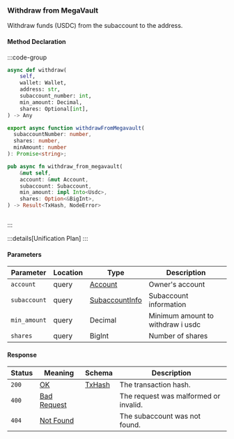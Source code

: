 ### Withdraw from MegaVault

Withdraw funds (USDC) from the subaccount to the address.

#### Method Declaration

:::code-group

```python [Python]
async def withdraw(
    self,
    wallet: Wallet,
    address: str,
    subaccount_number: int,
    min_amount: Decimal,
    shares: Optional[int],
) -> Any
```

```typescript [TypeScript]
export async function withdrawFromMegavault(
  subaccountNumber: number,
  shares: number,
  minAmount: number
): Promise<string>;
```

```rust [Rust]
pub async fn withdraw_from_megavault(
    &mut self,
    account: &mut Account,
    subaccount: Subaccount,
    min_amount: impl Into<Usdc>,
    shares: Option<&BigInt>,
) -> Result<TxHash, NodeError>
```

```url [API]

```

:::

:::details[Unification Plan]
:::

#### Parameters

| Parameter    | Location | Type             | Description                        |
| ------------ | -------- | ---------------- | ---------------------------------- |
| `account`    | query    | [Account]        | Owner's account                    |
| `subaccount` | query    | [SubaccountInfo] | Subaccount information             |
| `min_amount` | query    | Decimal          | Minimum amount to withdraw i usdc  |
| `shares`     | query    | BigInt           | Number of shares                   |

#### Response

| Status | Meaning       | Schema   | Description                           |
| ------ | ------------- | -------- | ------------------------------------- |
| `200`  | [OK]          | [TxHash] | The transaction hash.                 |
| `400`  | [Bad Request] |          | The request was malformed or invalid. |
| `404`  | [Not Found]   |          | The subaccount was not found.         |

[Account]: /types/account
[SubaccountInfo]: /types/subaccount_info
[TxHash]: /types/tx_hash
[Bad Request]: /types/bad-request
[Not Found]: /types/not-found
[OK]: /types/ok
